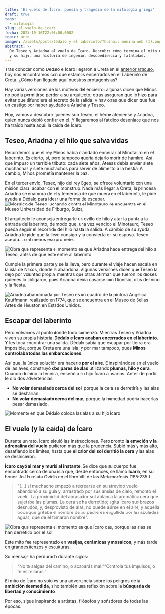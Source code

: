 ```yaml
---
title: 'El vuelo de Ícaro: poesía y tragedia de la mitología griega'
draft: true
tags:
  - mitología
slug: el-vuelo-de-icaro
fecha: 2025-10-16T22:00:00.000Z
topic: arte
imagen: /assets/posts/Dédalo y el laberinto/Thubnail menina web (1).png
abstract: >-
  De Teseo y Ariadna al vuelo de Ícaro. Descubre cómo termina el mito de Dédalo
  y su hijo, una historia de ingenio, desobediencia y fatalidad.
---
```


Tras conocer cómo Dédalo e Ícaro llegaron a Creta en el [anterior artículo](https://www.lameninaperdida.art/posts/dedalo-y-el-laberinto-creta), hoy nos encontramos con que estamos encerrados en el Laberinto de Creta. ¿Cómo han llegado aquí nuestros protagonistas?

Hay varias versiones de los motivos del encierro: algunas dicen que Minos no podía permitirse perder a su arquitecto; otras aseguran que lo hizo para evitar que difundiera el secreto de la salida; y hay otras que dicen que fue un castigo por haber ayudado a Ariadna y Teseo.

Hoy, vamos a descubrir quienes son Teseo, el héroe ateniense y Ariadna, quien nunca debió confiar en él. Y llegaremos al fatídico desenlace que nos ha traído hasta aquí: la caída de Ícaro.

## Teseo, Ariadna y el hilo que salva vidas

Recordemos que el rey Minos había mandado encerrar al Minotauro en el laberinto. Es cierto, sí, pero tampoco quería dejarlo morir de hambre. Así que impuso un terrible tributo: cada siete años, Atenas debía enviar siete muchachas y siete muchachos para servir de alimento a la bestia. A cambio, Minos prometía mantener la paz.

En el tercer envío, Teseo, hijo del rey Egeo, se ofrece voluntario con una misión clara: acabar con el monstruo. Nada más llegar a Creta, la princesa Ariadna se enamora de él y temerosa de que muera en el laberinto, le pide ayuda a Dédalo para idear una forma de escapar.![Mosaico de Teseo luchando contra el Minotauro se encuentra en el Museo Universidad de Friburgo, Suiza,](</assets/posts/Dédalo y el laberinto/Teseo y el minotauro.webp> "Mosaico de Teseo luchando contra el Minotauro (S. II)")

El arquitecto le aconseja entregarle un ovillo de hilo y atar la punta a la entrada del laberinto, de modo que, una vez vencido el Minotauro, Teseo pueda seguir el recorrido del hilo hasta la salida. A cambio de su ayuda, Ariadna le pide que la lleve consigo y la convierta en su esposa. Teseo acepta… o al menos eso promete.

![Obra que representa el momento en que Ariadna hace entrega del hilo a Teseo, antes de que este entre al laberinto](</assets/posts/Dédalo y el laberinto/Jean Bautiste Regnault.webp> "Jean-Baptiste Regnault, Ariadna y Teseo")

Cumple la primera parte y se la lleva, pero durante el viaje hacen escala en la isla de Naxos, donde la abandona. Algunas versiones dicen que Teseo la dejó por voluntad propia, mientras que otras afirman que fueron los dioses quienes lo obligaron, pues Ariadna debía casarse con Dionisio, dios del vino y la fiesta.

![Ariadna abandonada por Teseo es un cuadro de la pintora Angelica Kauffmann, realizado en 1774, que se encuentra en el Museo de Bellas Artes de Houston en Estados Unidos.](</assets/posts/Dédalo y el laberinto/Ariadna abandonada por Teseo.webp> "Angelica Kauffmann, Ariadna abandonada por Teseo, 1774")

## Escapar del laberinto

Pero volvamos al punto donde todo comenzó. Mientras Teseo y Ariadna viven su propia historia, **Dédalo e Ícaro acaban encerrados en el laberinto.** Y les toca encontrar una salida. Dédalo sabía que escapar por tierra era imposible, porque Creta era una isla; y por mar tampoco, pues **Minos controlaba todas las embarcaciones**.

Así que, la única solución era hacerlo **por el aire**. E inspirándose en el vuelo de las aves, construyó **dos pares de alas** utilizando **plumas, hilo y cera**. Cuando dominó la técnica, enseñó a su hijo Ícaro a usarlas. Antes de partir, le dio dos advertencias:

* **No volar demasiado cerca del sol**, porque la cera se derretiría y las alas se desharían.
* **No volar demasiado cerca del mar**, porque la humedad podría hacerlas pesar demasiado.

![Momento en que Dédalo coloca las alas a su hijo Ícaro](</assets/posts/Dédalo y el laberinto/Orazio Rimaldi.webp> "Orazio Riminaldi, Dédalo e Ícaro (c. 1625)")

## El vuelo (y la caída) de Ícaro

Durante un rato, Ícaro siguió las instrucciones. Pero pronto **la emoción y la adrenalina del vuelo** pudieron más que la prudencia. Subió más y más alto, desafiando los límites, hasta que **el calor del sol derritió la cera** y las alas se deshicieron.

**Ícaro cayó al mar y murió al instante**. Se dice que su cuerpo fue encontrado cerca de una isla que, desde entonces, se llamó **Icaria**, en su honor. Así lo relata Ovidio en el libro VIII de las Metamorfosis (185-235:) 

> "(...) el muchacho empezó a recrearse en su atrevido vuelo, abandonó a su guía y, arrastrado por sus ansias de cielo, remontó el vuelo. La proximidad del abrasador sol ablanda la aromática cera que sujetaba las plumas. La cera se ha derretido; agita Ícaro sus brazos desnudos, y, desprovisto de alas, no puede asirse en el aire, y aquella boca que gritaba el nombre de su padre es engullida por las azuladas aguas, que de él tomaron nombre".

![Obra que representa el momento en que Ícaro cae, porque las alas se han derretido por el sol](/assets/posts/D%C3%A9dalo%20y%20el%20laberinto/La%20cai%CC%81da%20de%20I%CC%81caro%20\(1\).webp "Jacob Peeter Gowy, La caída de Ícaro (c. 1636)")

Este mito fue representado en **vasijas, cerámicas y mosaicos**, y más tarde en grandes lienzos y esculturas.

Su mensaje ha perdurado durante siglos:

> “No te salgas del camino, o acabarás mal.”“Controla tus impulsos, o te estrellarás.”

El mito de Ícaro no solo es una advertencia sobre los peligros de la **ambición desmedida**, sino también una reflexión sobre la **búsqueda de libertad y conocimiento**.

Por eso, sigue inspirando a artistas, filósofos y soñadores de todas las épocas.
